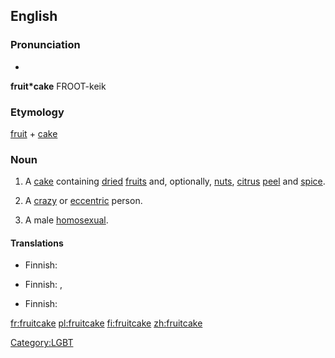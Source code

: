 {{wikipedia}}
==English==

===Pronunciation===
* {{audio|En-us-fruitcake.ogg|Audio (US)}}
'''fruit*cake'''
FROOT-keik

===Etymology===
[[fruit]] + [[cake]]

===Noun===
{{en-noun}}

# A [[cake]] containing [[dried]] [[fruit]]s and, optionally, [[nut]]s, [[citrus]] [[peel]] and [[spice]].
# {{colloquial|derogatory}} A [[crazy]] or [[eccentric]] person.
# {{US|colloquial|derogatory|dated}} A male [[homosexual]].

====Translations====
{{trans-top|cake}}
* Finnish: {{t+|fi|hedelmäkakku}}
{{trans-mid}}
{{trans-bottom}}

{{trans-top|crazy person}}
* Finnish: {{t-|fi|kaheli}}, {{t-|fi|kahjo}}
{{trans-mid}}
{{trans-bottom}}

{{trans-top|homosexual}}
* Finnish: {{t+|fi|hintti}}
{{trans-mid}}
{{trans-bottom}}

[[Category:LGBT]]

[[fr:fruitcake]]
[[pl:fruitcake]]
[[fi:fruitcake]]
[[zh:fruitcake]]